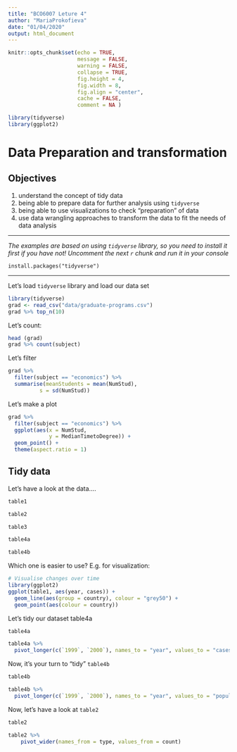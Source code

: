 ```yaml
---
title: "BCO6007 Leture 4"
author: "MariaProkofieva"
date: "01/04/2020"
output: html_document
---
```


```r

knitr::opts_chunk$set(echo = TRUE,   
                      message = FALSE,
                      warning = FALSE,
                      collapse = TRUE,
                      fig.height = 4,
                      fig.width = 8,
                      fig.align = "center",
                      cache = FALSE,
                      comment = NA )

library(tidyverse)
library(ggplot2)

```

# Data Preparation and transformation

## Objectives

1. understand the concept of tidy data
2. being able to prepare data for further analysis using `tidyverse`
3. being able to use visualizations to check "preparation" of data
4. use data wrangling approaches to transform the data to fit the needs of data analysis

----------------

*The examples are based on using `tidyverse` library, so you need to install it first if you have not! Uncomment the next `r` chunk and run it in your console*

`install.packages("tidyverse")`

----------------

Let's load `tidyverse` library and load our data set


```r
library(tidyverse)
grad <- read_csv("data/graduate-programs.csv")
grad %>% top_n(10)
```

Let's count:

```r
head (grad)
grad %>% count(subject)
```

Let's filter

```r
grad %>%
  filter(subject == "economics") %>%
  summarise(meanStudents = mean(NumStud),
          s = sd(NumStud))
```

Let's make a plot

```r
grad %>%
  filter(subject == "economics") %>%
  ggplot(aes(x = NumStud, 
             y = MedianTimetoDegree)) +
  geom_point() + 
  theme(aspect.ratio = 1)
```


## Tidy data

Let's have a look at the data....

```r
table1

table2

table3

table4a

table4b
```

Which one is easier to use? E.g. for visualization:

```r
# Visualise changes over time
library(ggplot2)
ggplot(table1, aes(year, cases)) + 
  geom_line(aes(group = country), colour = "grey50") + 
  geom_point(aes(colour = country))
```

Let's tidy our dataset table4a

```r

table4a

table4a %>% 
  pivot_longer(c(`1999`, `2000`), names_to = "year", values_to = "cases")
```

Now, it's your turn to "tidy" `table4b`

``` r
table4b

table4b %>% 
  pivot_longer(c(`1999`, `2000`), names_to = "year", values_to = "population")
```

Now, let's have a look at `table2`

```r
table2

table2 %>%
    pivot_wider(names_from = type, values_from = count)
```